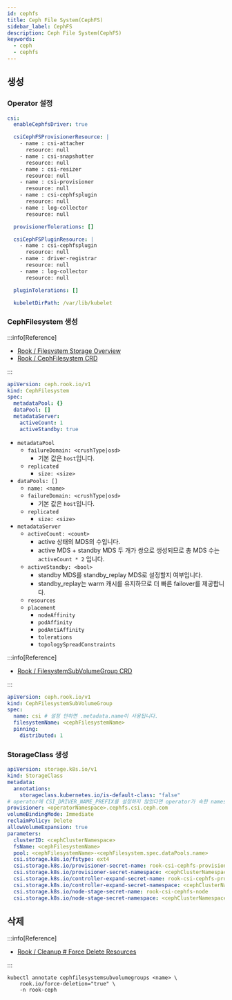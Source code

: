 ```yaml
---
id: cephfs
title: Ceph File System(CephFS)
sidebar_label: CephFS
description: Ceph File System(CephFS)
keywords:
  - ceph
  - cephfs
---
```


## 생성

### Operator 설정

```yaml title="rook-ceph-values.yaml"
csi:
  enableCephfsDriver: true

  csiCephFSProvisionerResource: |
    - name : csi-attacher
      resource: null
    - name : csi-snapshotter
      resource: null
    - name : csi-resizer
      resource: null
    - name : csi-provisioner
      resource: null
    - name : csi-cephfsplugin
      resource: null
    - name : log-collector
      resource: null

  provisionerTolerations: []

  csiCephFSPluginResource: |
    - name : csi-cephfsplugin
      resource: null
    - name : driver-registrar
      resource: null
    - name : log-collector
      resource: null

  pluginTolerations: []

  kubeletDirPath: /var/lib/kubelet
```

### CephFilesystem 생성

:::info[Reference]

- [Rook / Filesystem Storage Overview](https://rook.io/docs/rook/latest-release/Storage-Configuration/Shared-Filesystem-CephFS/filesystem-storage/)
- [Rook / CephFilesystem CRD](https://rook.io/docs/rook/latest-release/CRDs/Shared-Filesystem/ceph-filesystem-crd/)

:::

```yaml
apiVersion: ceph.rook.io/v1
kind: CephFilesystem
spec:
  metadataPool: {}
  dataPool: []
  metadataServer:
    activeCount: 1
    activeStandby: true
```

- `metadataPool`
  - `failureDomain: <crushType|osd>`
    - 기본 값은 `host`입니다.
  - `replicated`
    - `size: <size>`
- `dataPools: []`
  - `name: <name>`
  - `failureDomain: <crushType|osd>`
    - 기본 값은 `host`입니다.
  - `replicated`
    - `size: <size>`
- `metadataServer`
  - `activeCount: <count>`
    - active 상태의 MDS의 수입니다.
    - active MDS + standby MDS 두 개가 쌍으로 생성되므로 총 MDS 수는 `activeCount * 2` 입니다.
  - `activeStandby: <bool>`
    - standby MDS를 standby_replay MDS로 설정할지 여부입니다.
    - standby_replay는 warm 캐시를 유지하므로 더 빠른 failover를 제공합니다.
  - `resources`
  - `placement`
    - `nodeAffinity`
    - `podAffinity`
    - `podAntiAffinity`
    - `tolerations`
    - `topologySpreadConstraints`

:::info[Reference]

- [Rook / FilesystemSubVolumeGroup CRD](https://rook.io/docs/rook/latest-release/CRDs/Shared-Filesystem/ceph-fs-subvolumegroup-crd/)

:::

```yaml
apiVersion: ceph.rook.io/v1
kind: CephFilesystemSubVolumeGroup
spec:
  name: csi # 설정 안하면 .metadata.name이 사용됩니다.
  filesystemName: <cephFilesystemName>
  pinning:
    distributed: 1
```

### StorageClass 생성

```yaml
apiVersion: storage.k8s.io/v1
kind: StorageClass
metadata:
  annotations:
    storageclass.kubernetes.io/is-default-class: "false"
# operator에 CSI_DRIVER_NAME_PREFIX를 설정하지 않았다면 operator가 속한 namespace를 사용합니다.
provisioner: <operatorNamespace>.cephfs.csi.ceph.com
volumeBindingMode: Immediate
reclaimPolicy: Delete
allowVolumeExpansion: true
parameters:
  clusterID: <cephClusterNamespace>
  fsName: <cephFilesystemName>
  pool: <cephFilesystemName>-<cephFilesystem.spec.dataPools.name>
  csi.storage.k8s.io/fstype: ext4
  csi.storage.k8s.io/provisioner-secret-name: rook-csi-cephfs-provisioner
  csi.storage.k8s.io/provisioner-secret-namespace: <cephClusterNamespace>
  csi.storage.k8s.io/controller-expand-secret-name: rook-csi-cephfs-provisioner
  csi.storage.k8s.io/controller-expand-secret-namespace: <cephClusterNamespace>
  csi.storage.k8s.io/node-stage-secret-name: rook-csi-cephfs-node
  csi.storage.k8s.io/node-stage-secret-namespace: <cephClusterNamespace>
```

## 삭제

:::info[Reference]

- [Rook / Cleanup # Force Delete Resources](https://rook.io/docs/rook/latest-release/Getting-Started/ceph-teardown/#force-delete-resources)

:::

```shell
kubectl annotate cephfilesystemsubvolumegroups <name> \
    rook.io/force-deletion="true" \
    -n rook-ceph
```
